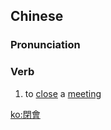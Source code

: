 {{also|闭会|閉会}}
==Chinese==
{{zh-forms|s=闭会}}

===Pronunciation===
{{zh-pron
|m=bìhuì
|h=pfs=pit-fi
|mn=pì-hōe
|cat=v
}}

===Verb===
{{zh-verb}}

# to [[close]] a [[meeting]]

[[ko:閉會]]